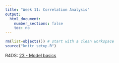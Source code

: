 ```yaml
---
title: "Week 11: Correlation Analysis"
output:
  html_document:
    number_sections: false
    toc: no
---
```


```r
rm(list=objects()) # start with a clean workspace
source("knitr_setup.R")
```

R4DS: [23 - Model basics](https://r4ds.had.co.nz/model-basics.html)
